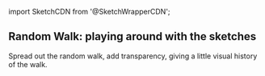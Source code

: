 ﻿import SketchCDN from '@SketchWrapperCDN';

## Random Walk: playing around with the sketches

Spread out the random walk, add transparency, giving a little visual history of the walk.

<SketchCDN type="p5" src="randomwalk_241024.js" id="randomwalk_241024" />
<CodeSnippet src="randomwalk_241024.ts" lang="typescript"/>
